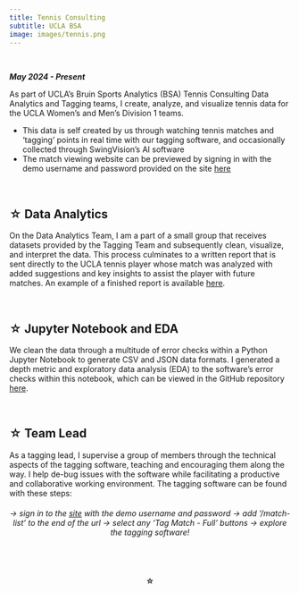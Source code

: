 ```yaml
---
title: Tennis Consulting
subtitle: UCLA BSA
image: images/tennis.png
---
```

\

***May 2024 - Present***

As part of UCLA's Bruin Sports Analytics (BSA) Tennis Consulting Data Analytics and Tagging teams, I create, analyze, and visualize tennis data for the UCLA Women's and Men's Division 1 teams.

- This data is self created by us through watching tennis matches and 'tagging' points in real time with our tagging software, and occasionally collected through SwingVision's AI software
- The match viewing website can be previewed by signing in with the demo username and password provided on the site [here](https://match-manager-xi.vercel.app)

\

## <span>&#9734;</span> Data Analytics

On the Data Analytics Team, I am a part of a small group that receives datasets provided by the Tagging Team and subsequently clean, visualize, and interpret the data. This process culminates to a written report that is sent directly to the UCLA tennis player whose match was analyzed with added suggestions and key insights to assist the player with future matches. An example of a finished report is available [here](/BSA Tennis Report.pdf).

\

## <span>&#9734;</span> Jupyter Notebook and EDA

We clean the data through a multitude of error checks within a Python Jupyter Notebook to generate CSV and JSON data formats. I generated a depth metric and exploratory data analysis (EDA) to the software’s error checks within this notebook, which can be viewed in the GitHub repository [here](https://github.com/bruin-tennis-consulting/swingvision/blob/main/STP_2-24-25.ipynb).

\

## <span>&#9734;</span> Team Lead

As a tagging lead, I supervise a group of members through the technical aspects of the tagging software, teaching and encouraging them along the way. I help de-bug issues with the software while facilitating a productive and collaborative working environment.  The tagging software can be found with these steps: 

###### &rarr; sign in to the [site](https://match-manager-xi.vercel.app) with the demo username and password &rarr; add '/match-list'  to the end of the url &rarr; select any 'Tag Match - Full' buttons &rarr; explore the tagging software! {style="text-align: center;"}

\

#### <span>&#9734;</span> {style="text-align: center;"}
